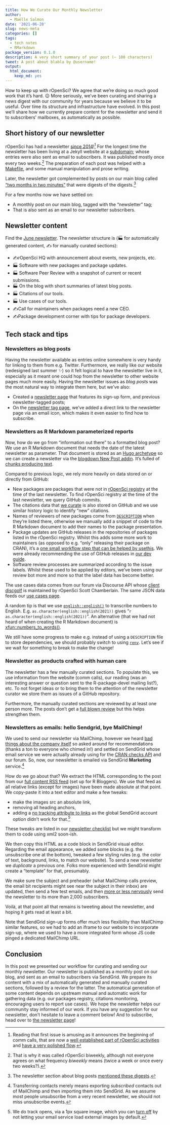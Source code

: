 ```yaml
---
title: How We Curate Our Monthly Newsletter
author:
  - Maëlle Salmon
date: '2021-06-28'
slug: news-meta
categories: []
tags:
  - tech notes
  - RMarkdown
package_version: 0.1.0
description: A very short summary of your post (~ 100 characters)
tweet: A post about blabla by @username!
output:
  html_document:
    keep_md: yes
---
```


How to keep up with rOpenSci? 
We agree that we're doing so much good work that it's hard. 😉
More seriously, we've been curating and sharing a news digest with our community for years because we believe it to be useful.
Over time its structure and infrastructure have evolved.
In this post we'll share how we currently prepare content for the newsletter and send it to subscribers' mailboxes, as automatically as possible.

## Short history of our newsletter

rOpenSci has had a newsletter [since 2014](https://news.ropensci.org/update-2014-12-15/)![^commcalls]
For the longest time the newsletter has been living at a Jekyll website at a [subdomain](https://news.ropensci.org); whose entries were also sent as email to subscribers.
It was published mostly once every two weeks.[^once]
The preparation of each post was helped with a [Makefile](https://github.com/ropensci/biweekly), and some manual manipulation and prose writing.

Later, the newsletter got complemented by posts on our main blog called ["two months in two minutes"](/blog/2020/12/18/news-dec2020/) that were digests of the digests.[^digest]

For a few months now we have settled on:

* A monthly post on our main blog, tagged with the "newsletter" tag;
* That is also sent as an email to our newsletter subscribers.

## Newsletter content

Find the [June newsletter](/blog/2021/06/21/ropensci-news-digest-june-2021/).
The newsletter structure is (🏭 for automatically generated content, ✍️ for manually curated sections):

* ✍️rOpenSci HQ with announcement about events, new projects, etc.
* 🏭 Software with new packages and package updates.
* 🏭 Software Peer Review with a snapshot of current or recent submissions.
* 🏭 On the blog with short summaries of latest blog posts.
* 🏭 Citations of our tools.
* 🏭 Use cases of our tools.
* ✍️Call for maintainers when packages need a new CEO.
* ✍️Package development corner with tips for package developers.

## Tech stack and tips

### Newsletters as blog posts

Having the newsletter available as entries online somewhere is very handy for linking to them from e.g. Twitter.
Furthermore, we really like our website (redesigned last summer ✨) so it felt logical to have the newsletter live in it, especially as it meant one could hop from the newsletter to other website pages much more easily.
Having the newsletter issues as _blog posts_ was the most natural way to integrate them here, but we've also:

* Created a [newsletter page](/news/) that features its sign-up form, and previous newsletter-tagged posts;
* On the [newsletter tag page](/tags/newsletter), we've added a direct link to the newsletter page via an email icon, which makes it even easier to find how to subscribe.

### Newsletters as R Markdown parameterized reports

Now, how do we go from "information out there" to a formatted blog post? 
We use an R Markdown document that needs the date of the latest newsletter as parameter.
That document is stored as an [Hugo archetype](https://github.com/ropensci/roweb3/tree/master/archetypes/newsletter) so we can create a newsletter via the [blogdown New Post addin](/blog/2020/04/23/rmd-learnings/#hugo-archetypes-and-blogdown-new-post-addin).
It's fulled of [chunks producing text](https://bookdown.org/yihui/rmarkdown-cookbook/verbatim-code-chunks.html).

Compared to previous logic, we rely more heavily on data stored on or directly from GitHub:

* New packages are packages that were not in [rOpenSci registry](https://github.com/ropensci/roregistry) at the time of the last newsletter. To find rOpenSci registry at the time of the last newsletter, we query GitHub commits.
* The citations data that [we curate](/blog/2021/02/16/package-citation/#how-ropensci-tracks-package-usage) is also stored on GitHub and we use similar history logic to identify "new" citations. 
* Names of reviewers of new packages come from [`DESCRIPTION`](/blog/2018/03/16/thanking-reviewers-in-metadata/) when they're listed there, otherwise we manually add a snippet of code to the R Markdown document to add their names to the package presentation.
* Package updates are GitHub releases in the repositories of packages listed in the rOpenSci registry. Whilst this adds some more work to maintainers (as opposed to e.g. "only" releasing their package on CRAN), it's a [one small workflow step that can be helped by usethis](https://github.com/ropensci/skimr/issues/653#issuecomment-800475302). We were already recommending the use of GitHub releases in [our dev guide](https://devguide.ropensci.org/releasing.html). 
* Software review processes are summarized according to the issue labels. Whilst these used to be applied by editors, we've been using our review bot more and more so that the label data has become better.

The use cases data comes from our forum via Discourse API whose [client discgolf](https://github.com/sckott/discgolf) is maintained by rOpenSci Scott Chamberlain.
The same JSON data feeds our [use cases page](/use-cases).

A random tip is that we use [`english::english()`](https://cran.r-project.org/web/packages/english/index.html) to transcribe numbers to English.
E.g. `as.character(english::english(2021))` gives "`r as.character(english::english(2021))`".
An alternative (that we had not heard of when creating the R Markdown document) is [xfun::numbers_to_words()](https://twitter.com/rfunctionaday/status/1392722522651639808).

We still have some progress to make e.g. instead of using a `DESCRIPTION` file to store dependencies, we should probably switch to using [`renv`](https://rstudio.github.io/renv/articles/renv.html).
Let's see if we wait for something to break to make the change!

### Newsletter as products crafted with human care

The newsletter has a few manually curated sections.
To populate this, we use information from the website (comm calls), our reading (was an interesting answer or question sent to the R-package-devel mailing list?), etc.
To not forget ideas or to bring them to the attention of the newsletter curator we store them as issues of a GitHub repository.

Furthermore, the manually curated sections are reviewed by at least one person more.
The posts don't get a [full blown review](https://blogguide.ropensci.org/) but this helps strengthen them.

### Newsletters as emails: hello Sendgrid, bye MailChimp!

We used to send our newsletter via MailChimp, however we heard [bad things about the company itself](https://www.businessinsider.fr/us/inside-mailchimp-mass-exodus-women-people-color-ben-chestnut-2021-3) so asked around for recommendations (thanks a ton to everyone who chimed in!) and settled on SendGrid whose email service we were actually already using for the [CRAN checks API](https://blog.r-hub.io/2019/06/10/cran-checks-api/) and our forum.
So, now, our newsletter is emailed via SendGrid **Marketing** service.[^transfer]

How do we go about that?
We extract the HTML corresponding to the post from our [full content RSS feed](/rbloggers/index.xml) (set up for R Bloggers).
We use that feed as all relative links (except for images) have been made absolute at that point.
We copy-paste it into a text editor and make a few tweaks:

* make the images src an absolute link,
* removing all heading anchors, 
* adding a [no tracking attribute to links](https://community.auth0.com/t/howto-disable-sendgrids-click-tracking-feature-in-an-auth0-email-template/22958) as the global SendGrid account option didn't work for that.[^tracking]

These tweaks are listed in our [newsletter checklist](https://github.com/ropensci/roweb3#newsletter) but we might transform them to code using xml2 soon-ish. 

We then copy this HTML as a code block in SendGrid visual editor.
Regarding the email appearance, we added some blocks (e.g. the unsubscribe one at the bottom), tweaked a few styling rules (e.g. the color of text, background, links, to match our website).
To send a new newsletter we _duplicate_ a previous one. 
Folks more experienced with SendGrid might create a "template" for that, presumably.

We make sure the subject and preheader (what MailChimp calls preview, the email bit recipients might see near the subject in their inbox) are updated, then send a few test emails, and then [more or less nervously](http://veekaybee.github.io/2021/06/20/the-ritual-of-the-deploy/) send the newsletter to its more than 2,000 subscribers.

Voilà, at that point all that remains is tweeting about the newsletter, and hoping it gets read at least a bit.

Note that SendGrid sign-up forms offer much less flexibility than MailChimp similar features, so we had to add an iframe to our website to incorporate sign-up, where we used to have a more integrated form whose JS code pinged a dedicated MailChimp URL.

## Conclusion

In this post we presented our workflow for curating and sending our monthly newsletter.
Our newsletter is published as a monthly post on our blog, and sent as an email to subscribers via SendGrid.
We prepare its content with a mix of automatically generated and manually curated sections, followed by a review for the latter.
The automatical generation of some content depends on upstream manual and automatic work for gathering data (e.g. our packages registry, citations monitoring, encouraging users to report use cases).
We hope the newsletter helps our community stay informed of our work.
If you have any suggestion for our newsletter, don't hesitate to leave a comment below!
And to subscribe, head over to [the newsletter page](/news)!

[^commcalls]: Reading that first issue is amusing as it announces the beginning of comm calls, that are now a [well established part of rOpenSci activities](/commcalls) and [have a very polished flow](/blog/2021/02/02/ropensci-community-calls/).
[^once]: That is why it was called rOpenSci biweekly, although not everyone agrees on what frequency _biweekly_ means (twice a week or once every two weeks?).
[^digest]: The newsletter section about blog posts [mentioned these digests](https://news.ropensci.org/2019-06-24/#on-the-blog).
[^transfer]: Transferring contacts merely means exporting _subscribed_ contacts out of MailChimp and then importing them into SendGrid. As we assume most people unsubscribe from a very recent newsletter, we should not miss unsubscribe events.
[^tracking]: We do track opens, via a 1px square image, which you can [turn off](https://www.theverge.com/22288190/email-pixel-trackers-how-to-stop-images-automatic-download) by not letting your email service load external images by default.